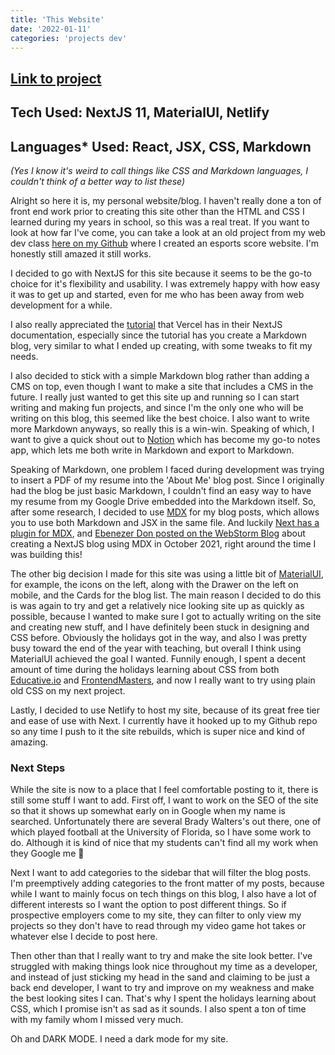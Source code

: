 ```yaml
---
title: 'This Website'
date: '2022-01-11'  
categories: 'projects dev'
---
```

## [Link to project](https://github.com/BradyWalters/brady-walters)

## Tech Used: NextJS 11, MaterialUI, Netlify

## Languages* Used: React, JSX, CSS, Markdown

*(Yes I know it's weird to call things like CSS and Markdown languages, I couldn't think of a better way to list these)*

Alright so here it is, my personal website/blog. I haven't really done a ton of front end work prior to creating this site other than the HTML and CSS I learned during my years in school, so this was a real treat. If you want to look at how far I've come, you can take a look at an old project from my web dev class [here on my Github](https://github.com/BradyWalters/proesportsinfo) where I created an esports score website. I'm honestly still amazed it still works.

I decided to go with NextJS for this site because it seems to be the go-to choice for it's flexibility and usability. I was extremely happy with how easy it was to get up and started, even for me who has been away from web development for a while. 

I also really appreciated the [tutorial](https://nextjs.org/learn/basics/create-nextjs-app) that Vercel has in their NextJS documentation, especially since the tutorial has you create a Markdown blog, very similar to what I ended up creating, with some tweaks to fit my needs. 

I also decided to stick with a simple Markdown blog rather than adding a CMS on top, even though I want to make a site that includes a CMS in the future. I really just wanted to get this site up and running so I can start writing and making fun projects, and since I'm the only one who will be writing on this blog, this seemed like the best choice. I also want to write more Markdown anyways, so really this is a win-win. Speaking of which, I want to give a quick shout out to [Notion](https://www.notion.so/) which has become my go-to notes app, which lets me both write in Markdown and export to Markdown.

Speaking of Markdown, one problem I faced during development was trying to insert a PDF of my resume into the 'About Me' blog post. Since I originally had the blog be just basic Markdown, I couldn't find an easy way to have my resume from my Google Drive embedded into the Markdown itself. So, after some research, I decided to use [MDX](https://mdxjs.com/) for my blog posts, which allows you to use both Markdown and JSX in the same file. And luckily [Next has a plugin for MDX](https://nextjs.org/docs/advanced-features/using-mdx), and [Ebenezer Don posted on the WebStorm Blog](https://blog.jetbrains.com/webstorm/2021/10/building-a-blog-with-next-js-and-mdx/) about creating a NextJS blog using MDX in October 2021, right around the time I was building this!

The other big decision I made for this site was using a little bit of [MaterialUI](https://mui.com/), for example, the icons on the left, along with the Drawer on the left on mobile, and the Cards for the blog list. The main reason I decided to do this is was again to try and get a relatively nice looking site up as quickly as possible, because I wanted to make sure I got to actually writing on the site and creating new stuff, and I have definitely been stuck in designing and CSS before. Obviously the holidays got in the way, and also I was pretty busy toward the end of the year with teaching, but overall I think using MaterialUI achieved the goal I wanted. Funnily enough, I spent a decent amount of time during the holidays learning about CSS from both [Educative.io](https://www.educative.io/) and [FrontendMasters](https://frontendmasters.com/), and now I really want to try using plain old CSS on my next project. 

Lastly, I decided to use Netlify to host my site, because of its great free tier and ease of use with Next. I currently have it hooked up to my Github repo so any time I push to it the site rebuilds, which is super nice and kind of amazing.

### Next Steps

While the site is now to a place that I feel comfortable posting to it, there is still some stuff I want to add. First off, I want to work on the SEO of the site so that it shows up somewhat early on in Google when my name is searched. Unfortunately there are several Brady Walters's out there, one of which played football at the University of Florida, so I have some work to do. Although it is kind of nice that my students can't find all my work when they Google me 🙂

Next I want to add categories to the sidebar that will filter the blog posts. I'm preemptively adding categories to the front matter of my posts, because while I want to mainly focus on tech things on this blog, I also have a lot of different interests so I want the option to post different things. So if prospective employers come to my site, they can filter to only view my projects so they don't have to read through my video game hot takes or whatever else I decide to post here. 

Then other than that I really want to try and make the site look better. I've struggled with making things look nice throughout my time as a developer, and instead of just sticking my head in the sand and claiming to be just a back end developer, I want to try and improve on my weakness and make the best looking sites I can. That's why I spent the holidays learning about CSS, which I promise isn't as sad as it sounds. I also spent a ton of time with my family whom I missed very much. 

Oh and DARK MODE. I need a dark mode for my site.
